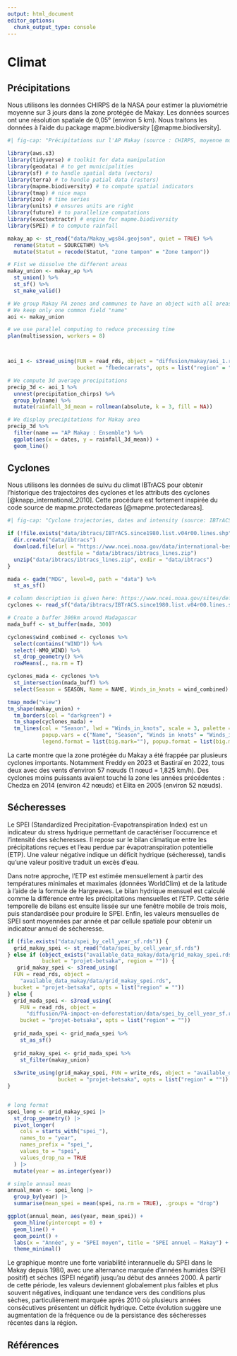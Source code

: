 ```yaml
---
output: html_document
editor_options: 
  chunk_output_type: console
---
```

# Climat

## Précipitations

Nous utilisons les données CHIRPS de la NASA pour estimer la pluviométrie moyenne sur 3 jours dans la zone protégée de Makay. Les données sources ont une résolution spatiale de 0,05° (environ 5 km). Nous traitons les données à l'aide du package mapme.biodiversity [@mapme.biodiversity].

```r
#| fig-cap: "Précipitations sur l'AP Makay (source : CHIRPS, moyenne mobile sur 3 jours)"

library(aws.s3)
library(tidyverse) # toolkit for data manipulation
library(geodata) # to get municipalities
library(sf) # to handle spatial data (vectors)
library(terra) # to handle patial data (rasters)
library(mapme.biodiversity) # to compute spatial indicators
library(tmap) # nice maps
library(zoo) # time series
library(units) # ensures units are right
library(future) # to parallelize computations
library(exactextractr) # engine for mapme.biodiversity
library(SPEI) # to compute rainfall  

makay_ap <- st_read("data/Makay_wgs84.geojson", quiet = TRUE) %>% 
  rename(Statut = SOURCETHM) %>% 
  mutate(Statut = recode(Statut, "zone tampon" = "Zone tampon"))

# Fist we dissolve the different areas
makay_union <- makay_ap %>% 
  st_union() %>% 
  st_sf() %>% 
  st_make_valid()

# We group Makay PA zones and communes to have an object with all areas of interest
# We keep only one common field "name"
aoi <- makay_union

# we use parallel computing to reduce processing time
plan(multisession, workers = 8)



aoi_1 <- s3read_using(FUN = read_rds, object = "diffusion/makay/aoi_1.rds",
                      bucket = "fbedecarrats", opts = list("region" = ""))

# We compute 3d average precipitations
precip_3d <- aoi_1 %>%
  unnest(precipitation_chirps) %>%
  group_by(name) %>%
  mutate(rainfall_3d_mean = rollmean(absolute, k = 3, fill = NA))

# We display precipitations for Makay area
precip_3d %>%
  filter(name == "AP Makay : Ensemble") %>%
  ggplot(aes(x = dates, y = rainfall_3d_mean)) +
  geom_line()
```

## Cyclones

Nous utilisons les données de suivu du climat IBTrACS pour obtenir l'historique des trajectoires des cyclones et les attributs des cyclones [@knapp_international_2010]. Cette procédure est fortement inspirée du code source de mapme.protectedareas [@mapme.protectedareas].

```r
#| fig-cap: "Cyclone trajectories, dates and intensity (source: IBTrACS)"

if (!file.exists("data/ibtracs/IBTrACS.since1980.list.v04r00.lines.shp")) {
  dir.create("data/ibtracs")
  download.file(url = "https://www.ncei.noaa.gov/data/international-best-track-archive-for-climate-stewardship-ibtracs/v04r00/access/shapefile/IBTrACS.since1980.list.v04r00.lines.zip", 
                destfile = "data/ibtracs/ibtracs_lines.zip")
  unzip("data/ibtracs/ibtracs_lines.zip", exdir = "data/ibtracs")
}

mada <- gadm("MDG", level=0, path = "data") %>%
  st_as_sf()

# column description is given here: https://www.ncei.noaa.gov/sites/default/files/2021-07/IBTrACS_v04_column_documentation.pdf
cyclones <- read_sf("data/ibtracs/IBTrACS.since1980.list.v04r00.lines.shp")

# Create a buffer 300km around Madagascar
mada_buff <- st_buffer(mada, 300)

cyclones$wind_combined <- cyclones %>%
  select(contains("WIND")) %>%
  select(-WMO_WIND) %>%
  st_drop_geometry() %>%
  rowMeans(., na.rm = T)

cyclones_mada <- cyclones %>%
  st_intersection(mada_buff) %>%
  select(Season = SEASON, Name = NAME, Winds_in_knots = wind_combined)

tmap_mode("view")
tm_shape(makay_union) + 
  tm_borders(col = "darkgreen") + 
  tm_shape(cyclones_mada) +
  tm_lines(col = "Season", lwd = "Winds_in_knots", scale = 3, palette = "Blues",
           popup.vars = c("Name", "Season", "Winds in knots" = "Winds_in_knots"),
           legend.format = list(big.mark=""), popup.format = list(big.mark=""))

```

La carte montre que la zone protégée du Makay a été frappée par plusieurs cyclones importants. Notamment Freddy en 2023 et Bastiraï en 2022, tous deux avec des vents d’environ 57 nœuds (1 nœud = 1,825 km/h). Des cyclones moins puissants avaient touché la zone les années précédentes : Chedza en 2014 (environ 42 nœuds) et Elita en 2005 (environ 52 nœuds).

## Sécheresses

Le SPEI (Standardized Precipitation-Evapotranspiration Index) est un indicateur du stress hydrique permettant de caractériser l’occurrence et l’intensité des sécheresses. Il repose sur le bilan climatique entre les précipitations reçues et l’eau perdue par évapotranspiration potentielle (ETP). Une valeur négative indique un déficit hydrique (sécheresse), tandis qu’une valeur positive traduit un excès d’eau.

Dans notre approche, l’ETP est estimée mensuellement à partir des températures minimales et maximales (données WorldClim) et de la latitude à l’aide de la formule de Hargreaves. Le bilan hydrique mensuel est calculé comme la différence entre les précipitations mensuelles et l’ETP. Cette série temporelle de bilans est ensuite lissée sur une fenêtre mobile de trois mois, puis standardisée pour produire le SPEI. Enfin, les valeurs mensuelles de SPEI sont moyennées par année et par cellule spatiale pour obtenir un indicateur annuel de sécheresse.

```r
if (file.exists("data/spei_by_cell_year_sf.rds")) {
  grid_makay_spei <- st_read("data/spei_by_cell_year_sf.rds")
} else if (object_exists("available_data_makay/data/grid_makay_spei.rds",
           bucket = "projet-betsaka", region = "")) {
   grid_makay_spei <- s3read_using(
  FUN = read_rds, object =                       
    "available_data_makay/data/grid_makay_spei.rds",
  bucket = "projet-betsaka", opts = list("region" = "")) 
} else {
  grid_mada_spei <- s3read_using(
    FUN = read_rds, object =                       
      "diffusion/PA-impact-on-deforestation/data/spei_by_cell_year_sf.rds",
    bucket = "projet-betsaka", opts = list("region" = "")) 
  
  grid_mada_spei <- grid_mada_spei %>%
    st_as_sf()
  
  grid_makay_spei <- grid_mada_spei %>%
    st_filter(makay_union)
  
  s3write_using(grid_makay_spei, FUN = write_rds, object = "available_data_makay/data/grid_makay_spei.rds",
                bucket = "projet-betsaka", opts = list("region" = ""))
}


# long format
spei_long <- grid_makay_spei |>
  st_drop_geometry() |>
  pivot_longer(
    cols = starts_with("spei_"),
    names_to = "year",
    names_prefix = "spei_",
    values_to = "spei",
    values_drop_na = TRUE
  ) |>
  mutate(year = as.integer(year))

# simple annual mean
annual_mean <- spei_long |>
  group_by(year) |>
  summarise(mean_spei = mean(spei, na.rm = TRUE), .groups = "drop")

ggplot(annual_mean, aes(year, mean_spei)) +
  geom_hline(yintercept = 0) +
  geom_line() +
  geom_point() +
  labs(x = "Année", y = "SPEI moyen", title = "SPEI annuel – Makay") +
  theme_minimal()
```

Le graphique montre une forte variabilité interannuelle du SPEI dans le Makay depuis 1980, avec une alternance marquée d’années humides (SPEI positif) et sèches (SPEI négatif) jusqu’au début des années 2000. À partir de cette période, les valeurs deviennent globalement plus faibles et plus souvent négatives, indiquant une tendance vers des conditions plus sèches, particulièrement marquée après 2010 où plusieurs années consécutives présentent un déficit hydrique. Cette évolution suggère une augmentation de la fréquence ou de la persistance des sécheresses récentes dans la région.

## Références